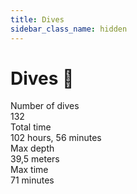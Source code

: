 ```yaml
---
title: Dives
sidebar_class_name: hidden
---
```


# Dives 🤿
<div style={{ display: 'flex', gap: '10px' }}>
  <div className='statBox'>
    <div className='label'>
      Number of dives
    </div>
    <div className='value'>
      132
    </div>
  </div>
  <div className='statBox'>
    <div className='label'>
      Total time
    </div>
    <div className='value'>
      102 hours, 56 minutes
    </div>
  </div>
  <div className='statBox'>
    <div className='label'>
      Max depth
    </div>
    <div className='value'>
      39,5 meters
    </div>
  </div>
  <div className='statBox'>
    <div className='label'>
      Max time
    </div>
    <div className='value'>
      71 minutes
    </div>
  </div>
</div>